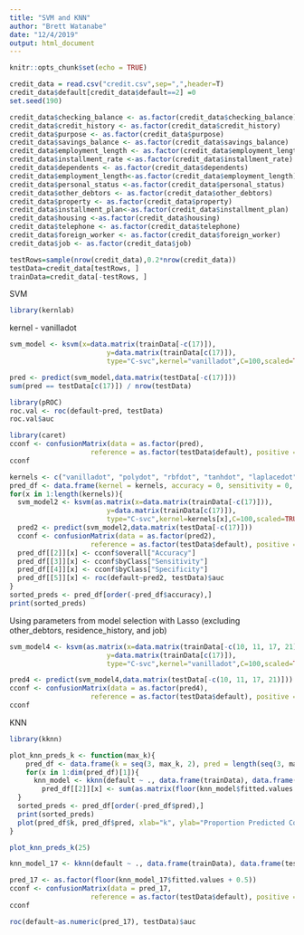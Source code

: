 ```yaml
---
title: "SVM and KNN"
author: "Brett Watanabe"
date: "12/4/2019"
output: html_document
---
```


```r
knitr::opts_chunk$set(echo = TRUE)
```

```r
credit_data = read.csv("credit.csv",sep=",",header=T)
credit_data$default[credit_data$default==2] =0
set.seed(190)


```
```r
credit_data$checking_balance <- as.factor(credit_data$checking_balance)
credit_data$credit_history <- as.factor(credit_data$credit_history)
credit_data$purpose <- as.factor(credit_data$purpose)
credit_data$savings_balance <- as.factor(credit_data$savings_balance)
credit_data$employment_length <- as.factor(credit_data$employment_length)
credit_data$installment_rate <-as.factor(credit_data$installment_rate)
credit_data$dependents <- as.factor(credit_data$dependents)
credit_data$employment_length<-as.factor(credit_data$employment_length)
credit_data$personal_status <-as.factor(credit_data$personal_status)
credit_data$other_debtors <- as.factor(credit_data$other_debtors)
credit_data$property <- as.factor(credit_data$property)
credit_data$installment_plan<-as.factor(credit_data$installment_plan)
credit_data$housing <-as.factor(credit_data$housing)
credit_data$telephone <- as.factor(credit_data$telephone)
credit_data$foreign_worker <- as.factor(credit_data$foreign_worker)
credit_data$job <- as.factor(credit_data$job)
```
```r
testRows=sample(nrow(credit_data),0.2*nrow(credit_data))
testData=credit_data[testRows, ]
trainData=credit_data[-testRows, ]
```

SVM
```r
library(kernlab)
```

kernel - vanilladot
```r
svm_model <- ksvm(x=data.matrix(trainData[-c(17)]), 
                        y=data.matrix(trainData[c(17)]), 
                        type="C-svc",kernel="vanilladot",C=100,scaled=TRUE)
```


```r
pred <- predict(svm_model,data.matrix(testData[-c(17)]))
sum(pred == testData[c(17)]) / nrow(testData)
```

```r
library(pROC)
roc.val <- roc(default~pred, testData)
roc.val$auc
```

```r
library(caret)
cconf <- confusionMatrix(data = as.factor(pred), 
                    reference = as.factor(testData$default), positive = "1")
cconf
```

```r
kernels <- c("vanilladot", "polydot", "rbfdot", "tanhdot", "laplacedot", "besseldot")
pred_df <- data.frame(kernel = kernels, accuracy = 0, sensitivity = 0, specificity = 0, auc = 0)
for(x in 1:length(kernels)){
  svm_model2 <- ksvm(as.matrix(x=data.matrix(trainData[-c(17)])), 
                        y=data.matrix(trainData[c(17)]), 
                        type="C-svc",kernel=kernels[x],C=100,scaled=TRUE)
  pred2 <- predict(svm_model2,data.matrix(testData[-c(17)]))
  cconf <- confusionMatrix(data = as.factor(pred2), 
                    reference = as.factor(testData$default), positive = "1")
  pred_df[[2]][x] <- cconf$overall["Accuracy"]
  pred_df[[3]][x] <- cconf$byClass["Sensitivity"]
  pred_df[[4]][x] <- cconf$byClass["Specificity"]
  pred_df[[5]][x] <- roc(default~pred2, testData)$auc
}
sorted_preds <- pred_df[order(-pred_df$accuracy),]
print(sorted_preds)
```

Using parameters from model selection with Lasso
(excluding other_debtors, residence_history, and job)
```r
svm_model4 <- ksvm(as.matrix(x=data.matrix(trainData[-c(10, 11, 17, 21)])), 
                        y=data.matrix(trainData[c(17)]), 
                        type="C-svc",kernel="vanilladot",C=100,scaled=TRUE)
```
```r
pred4 <- predict(svm_model4,data.matrix(testData[-c(10, 11, 17, 21)]))
cconf <- confusionMatrix(data = as.factor(pred4), 
                    reference = as.factor(testData$default), positive = "1")
cconf
```



KNN
```r
library(kknn)
```


```r
plot_knn_preds_k <- function(max_k){
    pred_df <- data.frame(k = seq(3, max_k, 2), pred = length(seq(3, max_k, 2)))
    for(x in 1:dim(pred_df)[1]){
      knn_model <- kknn(default ~ ., data.frame(trainData), data.frame(testData), k = pred_df[[1]][x], scale =  TRUE)
        pred_df[[2]][x] <- sum(as.matrix(floor(knn_model$fitted.values + 0.5)) == testData[c(17)]) / nrow(testData)
  }
  sorted_preds <- pred_df[order(-pred_df$pred),]
  print(sorted_preds)
  plot(pred_df$k, pred_df$pred, xlab="k", ylab="Proportion Predicted Correctly", main="Proportion Predicted Correctly by KNN Models with various K values")
}
```
```r
plot_knn_preds_k(25)
```

```r
knn_model_17 <- kknn(default ~ ., data.frame(trainData), data.frame(testData), k = 17, scale =  TRUE)
```
```r
pred_17 <- as.factor(floor(knn_model_17$fitted.values + 0.5))
cconf <- confusionMatrix(data = pred_17, 
                    reference = as.factor(testData$default), positive = "1")
cconf
```

```r
roc(default~as.numeric(pred_17), testData)$auc
```

